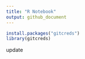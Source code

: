 ```yaml
---
title: "R Notebook"
output: github_document 
---
```


```r
install.packages("gitcreds")
library(gitcreds)
```


update